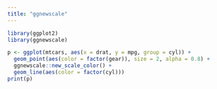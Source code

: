 ```yaml
---
title: "ggnewscale"
---
```


```r
library(ggplot2)
library(ggnewscale)
```

```r
p <- ggplot(mtcars, aes(x = drat, y = mpg, group = cyl)) +
  geom_point(aes(color = factor(gear)), size = 2, alpha = 0.8) + 
  ggnewscale::new_scale_color() +
  geom_line(aes(color = factor(cyl)))
print(p)
```
